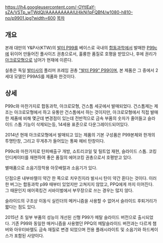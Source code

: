 https://lh4.googleusercontent.com/-OYtlEaY-sZA/VSTp_wTWdQI/AAAAAAAAAIU/4kNj1pFQBf4/w1080-h810-no/p9901.jpg?width=600
[[목차]]
== 개요 ==
본래 대만의 Y&P사(KTW)의 [[발터 P99]]를 베이스로 국내의 [[합동과학]]에서 발매한 [[아크로모형 발터 P99c|P99c]]에 뒤이어 만들어진 풀사이즈 권총으로서, 훌륭한 품질로 호평을 받았으나, 후에 권리가 [[아크로모형]]으로 넘어가 현재에 이른다.

실총은 독일 [[발터]]사의 폴리머 프레임 권총 [["발터 P99" P99]]이며, 본 제품은 그 중에서 2세대 모델인 P99AS를 제품화 한것이다.
== 상세 ==
P99c와 마찬가지로 합동과학, 아크로모형, 건스톰 세곳에서 발매되었다.
건스톰제는 제조는 아크로모형에서 하고 유통만 건스톰에서 하는 것이지만, 아크로모형에서 직접 발매한 제품에 비해 몇군데 변경점이 있는데 전반적으로 금속 부품의 숫자가 줄어들고 슬라이드 스톱 기능이 삭제되는등, 14세용 표준으로 다운그레이드되어있다.

2014년 현재 아크로모형에서 발매되고 있는 제품의 기본 구성품은 P99본체와 한개의 투명탄창, 그리고 무게추가 들어있는 통짜 헤비 탄창이다.

P99c와 마찬가지로 탄피배출구 개방, 쇼트리코일 및 틸트업 재현, 슬라이드 스톱. 코킹 인디케이터를 재현하여 좋은 품질의 에어코킹 권총으로서 호평받고 있다.

별매품으로 소음기장착용 아웃배럴과 소음기가 있다.

단점으론 내부바렐이 약간 한 쪽으로 치우친지라 발사시 탄이 약간 휜다는 것이다. 이러한 버그는 합동과학 p99 때부터 있었지만 고쳐지지 않았고, PPQ에게 까지 이어진다. 그 때문인지 에어콕킹건 서바이벌에서 부무장으로 쓰는 경우는 많지 않다. 

슬라이드의 구조상 이동식 실린더의 메커니즘을 사용할 수 없어서 슬라이드 후퇴거리가 짧다는 점도 있다.

2015년 초 일부 부품의 성능이 개선된 신형 P99가 메탈 슬라이드 버전으로 출시되었다. 기존 P99와 동일한 매커니즘을 사용했던 PPQ의 메탈슬라이드 버전과는 다르게 챔버와 아우터바렐도 금속 재질로 변경 되었으며 전용 플래시라이트 및 소음기와 하드케이스가 포함된 사양이다.
